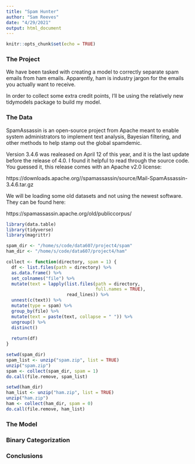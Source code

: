 ```yaml
---
title: "Spam Hunter"
author: "Sam Reeves"
date: "4/29/2021"
output: html_document
---
```


```r
knitr::opts_chunk$set(echo = TRUE)
```

### The Project

We have been tasked with creating a model to correctly separate spam emails from ham emails.  Apparently, ham is industry jargon for the emails you actually want to receive.

In order to collect some extra credit points, I'll be using the relatively new tidymodels package to build my model.

### The Data

SpamAssassin is an open-source project from Apache meant to enable system administrators to implement text analysis, Bayesian filtering, and other methods to help stamp out the global spamdemic.

Version 3.4.6 was realeased on April 12 of this year, and it is the last update before the release of 4.0.  I found it helpful to read through the source code.  You guessed it, this release comes with an Apache v2.0 license:

https://downloads.apache.org//spamassassin/source/Mail-SpamAssassin-3.4.6.tar.gz

We will be loading some old datasets and not using the newest software.  They can be found here:

https://spamassassin.apache.org/old/publiccorpus/

```r
library(data.table)
library(tidyverse)
library(magrittr)

spam_dir <- "/home/s/code/data607/project4/spam"
ham_dir <- "/home/s/code/data607/project4/ham"

collect <- function(directory, spam = 1) {
  df <- list.files(path = directory) %>%
  as.data.frame() %>%
  set_colnames("file") %>%
  mutate(text = lapply(list.files(path = directory,
                                  full.names = TRUE),
                       read_lines)) %>%
  unnest(c(text)) %>%
  mutate(type = spam) %>%
  group_by(file) %>%
  mutate(text = paste(text, collapse = " ")) %>%
  ungroup() %>%
  distinct()
  
  return(df)
}

setwd(spam_dir)
spam_list <- unzip("spam.zip", list = TRUE)
unzip("spam.zip")
spam <- collect(spam_dir, spam = 1)
do.call(file.remove, spam_list)

setwd(ham_dir)
ham_list <- unzip("ham.zip", list = TRUE)
unzip("ham.zip")
ham <- collect(ham_dir, spam = 0)
do.call(file.remove, ham_list)
```


### The Model

### Binary Categorization

### Conclusions